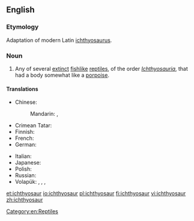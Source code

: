 ==English==

===Etymology===
Adaptation of modern Latin [[ichthyosaurus]].

===Noun===
{{wikipedia}}
{{en-noun|pl2=ichthyosauri}}

# Any of several [[extinct]] [[fishlike]] [[reptile]]s, of the order ''[[Ichthyosauria]]'', that had a body somewhat like a [[porpoise]].

====Translations====
{{trans-top|extinct reptile}}
* Chinese:
*: Mandarin: {{t|cmn|魚龍|sc=Hani}}, {{t|cmn|鱼龙|tr=yúlóng|sc=Hani}}
* Crimean Tatar: {{tø|crh|ihtiozavr}}
* Finnish: {{t-|fi|kalalisko}}
* French: {{t+|fr|ichtyosaure|m}}
* German: {{t-|de|Ichthyosaurier|m}}
{{trans-mid}}
* Italian: {{t-|it|ittiosauro|m}}
* Japanese: {{t-|ja|gyoryū|tr=ぎょりゅう|alt=魚竜|sc=Jpan}}
* Polish: {{t-|pl|ichtiozaur|m}}
* Russian: {{t+|ru|ихтиозавр|m|sc=Cyrl|tr=ixtiozávr}}
* Volapük: {{qualifier|male or female}} {{t-|vo|liktiosaur}}, {{qualifier|male}} {{t-|vo|hiliktiosaur}}, {{qualifier|female}} {{t-|vo|jiliktiosaur}}, {{qualifier|male or female offspring, young}} {{t-|vo|liktiosaurül}}
{{trans-bottom}}

[[Category:en:Reptiles]]

[[et:ichthyosaur]]
[[io:ichthyosaur]]
[[pl:ichthyosaur]]
[[fi:ichthyosaur]]
[[vi:ichthyosaur]]
[[zh:ichthyosaur]]
